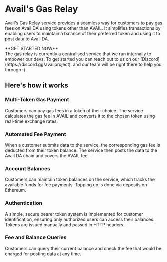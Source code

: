 
# Avail's Gas Relay

Avail's Gas Relay service provides a seamless way for customers to pay gas fees on Avail DA  using 
tokens other than AVAIL. It simplifies transactions by enabling users to maintain a balance of their preferred 
token and using it to post data to Avail DA.

<Callout type="info">
**GET STARTED NOW**<br/>
The gas relay is currently a centralised service that we run internally to empower our devs.
To get started you can reach out to us on our [Discord](https://discord.gg/availproject), and our team will be right there to help you through :)
</Callout>

## Here's how it works

<Steps>

### Multi-Token Gas Payment
 
Customers can pay gas fees in a token of their choice. 
The service calculates the gas fee in AVAIL and converts it to the chosen token using real-time exchange rates.
 
### Automated Fee Payment
 
When a customer submits data to the service, the corresponding gas fee is deducted from their token balance. The service then posts the data to the Avail DA chain and covers the AVAIL fee.

### Account Balances

Customers can maintain token balances on the service, which tracks the available funds for fee payments.
Topping up is done via deposits on Ethereum.

### Authentication

A simple, secure bearer token system is implemented for customer identification, 
ensuring only authorized users can access their balances. Tokens are issued manually and passed in HTTP headers.

### Fee and Balance Queries

Customers can query their current balance and check the fee that would be charged for posting data at any time.

</Steps>
